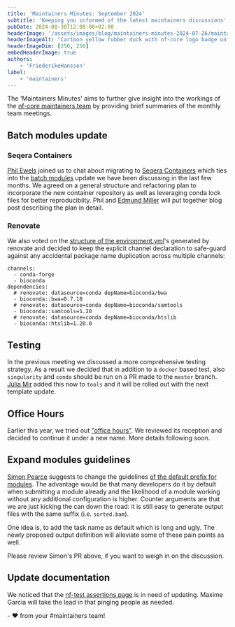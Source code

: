 ```yaml
---
title: 'Maintainers Minutes: September 2024'
subtitle: 'Keeping you informed of the latest maintainers discussions'
pubDate: 2024-08-30T12:00:00+02:00
headerImage: '/assets/images/blog/maintainers-minutes-2024-07-26/maintainers_duck.png'
headerImageAlt: "Cartoon yellow rubber duck with nf-core logo badge on it's body with the nf-core logo."
headerImageDim: [250, 250]
embedHeaderImage: true
authors:
    - 'FriederikeHanssen'
label:
    - 'maintainers'
---
```


The 'Maintainers Minutes' aims to further give insight into the workings of the [nf-core maintainers team](/governance#maintainers)
by providing brief summaries of the monthly team meetings.

## Batch modules update

### Seqera Containers

[Phil Ewels](https://github.com/ewels) joined us to chat about migrating to [Seqera Containers](https://seqera.io/containers/) which ties into the [batch modules](https://github.com/nf-core/modules/issues/5828) update we have been discussing in the last few months.
We agreed on a general structure and refactoring plan to incorporate the new container repository as well as leveraging conda lock files for better reproducibilty.
Phil and [Edmund Miller](https://github.com/edmundmiller) will put together blog post describing the plan in detail.

### Renovate

We also voted on the [structure of the environment.yml](https://github.com/nf-core/modules/issues/6504)'s generated by renovate and decided to keep the explicit channel declaration to safe-guard against any accidental
package name duplication across multiple channels:

```
channels:
  - conda-forge
  - bioconda
dependencies:
  # renovate: datasource=conda depName=bioconda/bwa
  - bioconda::bwa=0.7.18
  # renovate: datasource=conda depName=bioconda/samtools
  - bioconda::samtools=1.20
  # renovate: datasource=conda depName=bioconda/htslib
  - bioconda::htslib=1.20.0
```

## Testing

In the previous meeting we discussed a more comprehensive testing strategy. As a result we decided that in addition to a `docker` based test, also `singularity` and `conda` should be run on a PR made to the `master` branch.
[Júlia Mir](https://github.com/mirpedrol) added this now to `tools` and it will be rolled out with the next template update.

## Office Hours

Earlier this year, we tried out ["office hours"](https://nf-co.re/blog/2024/office_hours). We reviewed its reception and decided to continue it under a new name. More details following soon.

## Expand modules guidelines

[Simon Pearce](https://github.com/SPPearce) suggests to change the guidelines [of the default prefix for modules](https://github.com/nf-core/website/pull/2608). The advantage would be that
many developers do it by default when submitting a module already and the likelihood of a module working without any additional configuration is higher.
Counter arguments are that we are just kicking the can down the road: it is still easy to generate output files with the same suffix (i.e. `sorted.bam`).

One idea is, to add the task name as default which is long and ugly. The newly proposed output definition will alleviate some of these pain points as well.

Please review Simon's PR above, if you want to weigh in on the discussion.

## Update documentation

We noticed that the [nf-test assertions page](https://nf-co.re/docs/contributing/nf-test/assertions) is in need of updating. Maxime Garcia will take the lead in that pinging people as needed.


\- :heart: from your #maintainers team!
